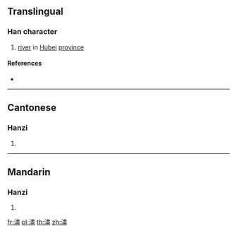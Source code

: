 {{character info/new}}
{{also|浕}}
==Translingual==

===Han character===
{{Han char|rn=85|rad=水|as=14|sn=17|four=35117|canj=ELMT|ids=⿰氵盡}}

# [[river]] in [[Hubei]] [[province]]

====References====
* {{Han ref|kx=0655.310|dkj=18492|dj=1066.050|hdz=31774.030|uh=6FDC|ud=28636|bh=ED53|bd=60755}}

----

==Cantonese==

===Hanzi===
{{yue-hanzi|jyut=[[zeon6]]|y=jeun6}}

# {{defn|lang=yue|sort=水14}}

----

==Mandarin==

===Hanzi===
{{cmn-hanzi|pin=[[jìn]] ([[jin4]])|wg=chin<sup>4</sup>}}

# {{defn|lang=cmn|sort=水14}}

[[fr:濜]]
[[pl:濜]]
[[th:濜]]
[[zh:濜]]